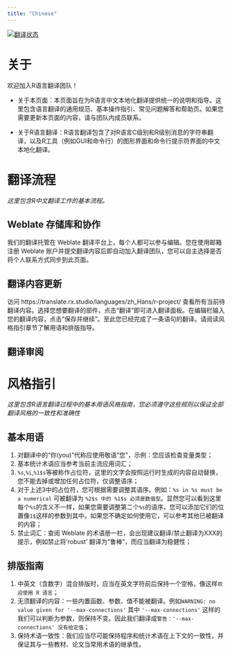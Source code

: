 ```yaml
---
title: "Chinese"
---
```


<a href="https://translate.rx.studio/engage/r-project/zh_Hans/">
<img src="https://translate.rx.studio/widgets/r-project/zh_Hans/svg-badge.svg" alt="翻译状态" />
</a>


# 关于

欢迎加入R语言翻译团队！

* 关于本页面：本页面旨在为R语言中文本地化翻译提供统一的说明和指导。这里包含语言翻译的通用规范、基本操作指引、常见问题解答和帮助页。如果您需要更新本页面的内容，请与团队内成员联系。

* 关于R语言翻译：R语言翻译包含了对R语言C级别和R级别消息的字符串翻译，以及R工具（例如GUI和命令行）的图形界面和命令行提示符界面的中文本地化翻译。


# 翻译流程

_这里包含R中文翻译工作的基本流程。_

## Weblate 存储库和协作

我们的翻译托管在 Weblate 翻译平台上，每个人都可以参与编辑。您在使用邮箱注册 Weblate 账户并提交翻译内容后即自动加入翻译团队，您可以自主选择是否将个人联系方式同步到此页面。

## 翻译内容更新
访问 https://translate.rx.studio/languages/zh_Hans/r-project/ 查看所有当前待翻译内容。选择您想要翻译的部件，点击“翻译”即可进入翻译面板。在编辑栏输入您的翻译内容，点击“保存并继续”。至此您已经完成了一条语句的翻译。请阅读风格指引章节了解用语和排版指导。

## 翻译审阅


# 风格指引

_这里包含R语言翻译过程中的基本用语风格指南，您必须遵守这些规则以保证全部翻译风格的一致性和准确性_

## 基本用语

1. 对翻译中的“你(you)”代称应使用敬语“您”，示例：您应该检查变量类型；
2. 基本统计术语应当参考当前主流应用词汇；
3. `%s`,`%i`,`%1$s`等被称作占位符，这里的文字会按照运行时生成的内容自动替换，您不能去掉或增加任何占位符，仅调整语序；
4. 对于上述3中的占位符，您可根据需要调整其语序。例如：`%s in %s must be a numerical` 可被翻译为 `%2$s 中的 %1$s 必须是数值型`。显然您可以看到这里每个`%s`的含义不一样，如果您需要调整第二个`%s`的语序，您可以添加它们的位置像`1$`这样的参数到其中。如果您不确定如何使用它，可以参考其他已被翻译的内容；
5. 禁止词汇：查阅 Weblate 的术语册一栏，会出现建议翻译/禁止翻译为XXX的提示，例如禁止将'robust' 翻译为“鲁棒”，而应当翻译为稳健性；

## 排版指南
1. 中英文（含数字）混合排版时，应当在英文字符前后保持一个空格，像这样`欢迎使用 R 语言`；
2. 无须翻译的内容：一些内置函数、参数、值不能被翻译。例如`WARNING: no value given for '--max-connections'` 其中 `'--max-connections'` 这样的我们可以判断为参数，则保持不变。因此我们翻译成`警告：'--max-connections' 没有给定值`；
3. 保持术语一致性：我们应当尽可能保持程序和统计术语在上下文的一致性，并保证其与一些教材、论文当常用术语的继承性。
